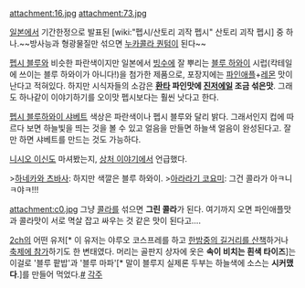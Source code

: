 attachment:16.jpg
attachment:73.jpg

[[일본]]에서 기간한정으로 발표된 [wiki:"펩시/산토리 괴작 펩시" 산토리 괴작 펩시] 중 하나.~~방사능과 형광물질만 섞으면 [[누카콜라 퀀텀]]이 된다~~

[[펩시 블루]]와 비슷한 파란색이지만 일본에서 [[빙수]]에 잘 뿌리는 [[블루 하와이]] 시럽(칵테일에 쓰이는 블루 하와이가 아니다!)을 첨가한 제품으로, 포장지에는 [[파인애플]]+[[레몬]] 맛이 난다고 적혀있다. 하지만 시식자들의 소감은 '''[[환타]] 파인맛에 [[진저에일]] 조금 섞은맛'''. 그래도 하나같이 이야기하기를 오이맛 펩시보다는 훨씬 낫다고 한다.

[http://ameblo.jp/koichi-shoot/entry-10106872688.html 펩시 블루하와이 샤베트] 색상은 파란색이나 펩시 블루와 달리 밝다. 그래서인지 컵에 따르다 보면 하늘빛을 띄는 것을 볼 수 있고 얼음을 만들면 하늘색 얼음이 완성된다고. 잘만 하면 샤베트를 만드는 것도 가능하다.

[[니시오 이신]]도 마셔봤는지, [[상처 이야기]]에서 언급했다.

>[[하네카와 츠바사]]: 하지만 색깔은 블루 하와이.
>[[아라라기 코요미]]: 그건 콜라가 아ㅋ니ㅋ야ㅋ!!!

attachment:c0.jpg
그냥 [[콜라]]를 섞으면 '''그린 콜라'''가 된다. 여기까지 오면 파인애플맛과 콜라맛이 서로 멱살 잡고 싸우는 것 같은 맛이 된다고….

[[2ch]]의 어떤 유저[* 이 유저는 야루오 코스프레를 하고 [http://blog.naver.com/dpebspt0327?Redirect=Log&logNo=80127704962 한밤중의 길거리를 산책]하거나 [http://blog.naver.com/dpebspt0327/80127836992 축제에 참가]하기도 한 변태였다. 머리는 골판지 상자에 옷은 '''속이 비치는 흰색 타이즈''']는 이걸로 '블루 팥밥'과 '블루 마파'[* 말이 블루지 실제론 두부는 하늘색에 소스는 '''시커맸다'''.]를 만들어 먹었다.[http://blog.naver.com/dpebspt0327/80128574064 #]
[[각주]]
